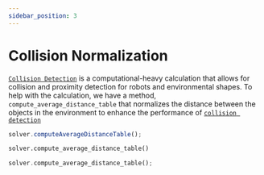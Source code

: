 ```yaml
---
sidebar_position: 3
---
```



# Collision Normalization

[`Collision Detection`](../../collision) is a computational-heavy calculation that allows for collision and proximity detection for robots and environmental shapes. 
To help with the calculation, we have a method, `compute_average_distance_table` that normalizes the distance between the objects in the environment to enhance the performance of [`collision detection`](../../collision)


<Tabs>
  <TabItem value="js" label="Javascript">

  ```js
  solver.computeAverageDistanceTable();
  ```

  </TabItem>
  <TabItem value="py" label="Python">

  ```python
  solver.compute_average_distance_table()
  ```
   </TabItem>
   <TabItem value= "rust" label="Rust"> 

   ```rust
   solver.compute_average_distance_table();
   ``` 
   </TabItem>
</Tabs> 







